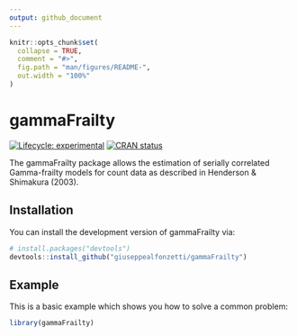 ```yaml
---
output: github_document
---
```


<!-- README.md is generated from README.Rmd. Please edit that file -->

```r
knitr::opts_chunk$set(
  collapse = TRUE,
  comment = "#>",
  fig.path = "man/figures/README-",
  out.width = "100%"
)
```

# gammaFrailty

<!-- badges: start -->
[![Lifecycle: experimental](https://img.shields.io/badge/lifecycle-experimental-orange.svg)](https://lifecycle.r-lib.org/articles/stages.html#experimental)
[![CRAN status](https://www.r-pkg.org/badges/version/gammaFrailty)](https://CRAN.R-project.org/package=gammaFrailty)
<!-- badges: end -->

The gammaFrailty package allows the estimation of serially correlated Gamma-frailty models for count data as described in Henderson & Shimakura (2003). 

## Installation

You can install the development version of gammaFrailty via:

``` r
# install.packages("devtools")
devtools::install_github("giuseppealfonzetti/gammaFrailty")
```

## Example

This is a basic example which shows you how to solve a common problem:

```r
library(gammaFrailty)
```

